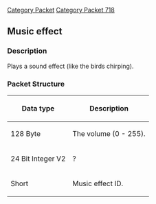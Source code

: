 [[Category Packet]]
[[Category Packet 718]]
{{packet|name=Music effect|description=Plays a music effect.|opcode=9|type=Fixed|length=6|revision=718}}
== Music effect ==

=== Description ===

Plays a sound effect (like the birds chirping).

=== Packet Structure ===

{| border=2
! Data type
! Description
|-
| 128 Byte || The volume (0 - 255).
|-
| 24 Bit Integer V2 || ?
|-
| Short || Music effect ID.
|}